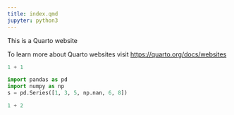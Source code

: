 ```yaml
---
title: index.qmd
jupyter: python3
---
```


This is a Quarto website

To learn more about Quarto websites visit
<https://quarto.org/docs/websites>

```python
1 + 1
```

```python
import pandas as pd
import numpy as np
s = pd.Series([1, 3, 5, np.nan, 6, 8])
```

```python
1 + 2
```